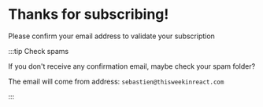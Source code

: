 # Thanks for subscribing!

Please confirm your email address to validate your subscription

:::tip Check spams

If you don't receive any confirmation email, maybe check your spam folder?

The email will come from address: `sebastien@thisweekinreact.com`

:::
